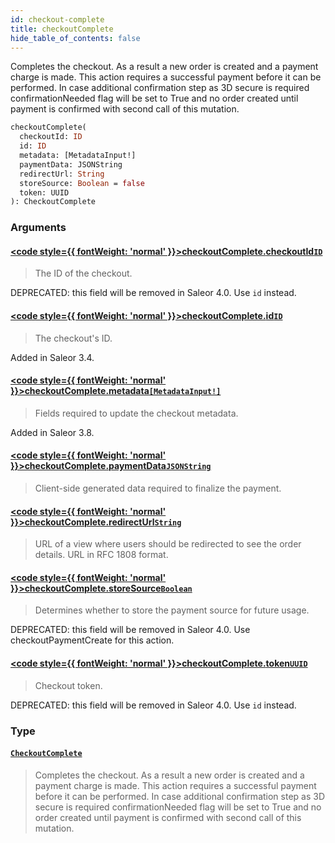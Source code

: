 ```yaml
---
id: checkout-complete
title: checkoutComplete
hide_table_of_contents: false
---
```








Completes the checkout. As a result a new order is created and a payment charge is made. This action requires a successful payment before it can be performed. In case additional confirmation step as 3D secure is required confirmationNeeded flag will be set to True and no order created until payment is confirmed with second call of this mutation.

```graphql
checkoutComplete(
  checkoutId: ID
  id: ID
  metadata: [MetadataInput!]
  paymentData: JSONString
  redirectUrl: String
  storeSource: Boolean = false
  token: UUID
): CheckoutComplete
```


### Arguments

#### [<code style={{ fontWeight: 'normal' }}>checkoutComplete.<b>checkoutId</b></code>](#)<Bullet />[`ID`](../../../developer/api-reference/scalars/id) <Badge class="secondary" text="scalar"/>
> The ID of the checkout. 

DEPRECATED: this field will be removed in Saleor 4.0. Use `id` instead.
> 

#### [<code style={{ fontWeight: 'normal' }}>checkoutComplete.<b>id</b></code>](#)<Bullet />[`ID`](../../../developer/api-reference/scalars/id) <Badge class="secondary" text="scalar"/>
> The checkout's ID.

Added in Saleor 3.4.
> 

#### [<code style={{ fontWeight: 'normal' }}>checkoutComplete.<b>metadata</b></code>](#)<Bullet />[`[MetadataInput!]`](../../../developer/api-reference/inputs/metadata-input) <Badge class="secondary" text="list"/> <Badge class="secondary" text="input"/>
> Fields required to update the checkout metadata.

Added in Saleor 3.8.
> 

#### [<code style={{ fontWeight: 'normal' }}>checkoutComplete.<b>paymentData</b></code>](#)<Bullet />[`JSONString`](../../../developer/api-reference/scalars/jsonstring) <Badge class="secondary" text="scalar"/>
> Client-side generated data required to finalize the payment.
> 

#### [<code style={{ fontWeight: 'normal' }}>checkoutComplete.<b>redirectUrl</b></code>](#)<Bullet />[`String`](../../../developer/api-reference/scalars/string) <Badge class="secondary" text="scalar"/>
> URL of a view where users should be redirected to see the order details. URL in RFC 1808 format.
> 

#### [<code style={{ fontWeight: 'normal' }}>checkoutComplete.<b>storeSource</b></code>](#)<Bullet />[`Boolean`](../../../developer/api-reference/scalars/boolean) <Badge class="secondary" text="scalar"/>
> Determines whether to store the payment source for future usage. 

DEPRECATED: this field will be removed in Saleor 4.0. Use checkoutPaymentCreate for this action.
> 

#### [<code style={{ fontWeight: 'normal' }}>checkoutComplete.<b>token</b></code>](#)<Bullet />[`UUID`](../../../developer/api-reference/scalars/uuid) <Badge class="secondary" text="scalar"/>
> Checkout token.

DEPRECATED: this field will be removed in Saleor 4.0. Use `id` instead.
> 

### Type

#### [`CheckoutComplete`](../../../developer/api-reference/objects/checkout-complete) <Badge class="secondary" text="object"/>
> Completes the checkout. As a result a new order is created and a payment charge is made. This action requires a successful payment before it can be performed. In case additional confirmation step as 3D secure is required confirmationNeeded flag will be set to True and no order created until payment is confirmed with second call of this mutation.
> 





